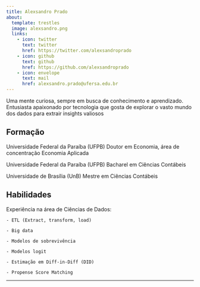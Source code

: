 ```yaml
---
title: Alexsandro Prado
about:
  template: trestles
  image: alexsandro.png
  links:
    - icon: twitter
      text: twitter
      href: https://twitter.com/alexsandroprado
    - icon: github
      text: github
      href: https://github.com/alexsandroprado
    - icon: envelope
      text: mail
      href: alexsandro.prado@ufersa.edu.br
---
```


:::{#hero-heading}

Uma mente curiosa, sempre em busca de conhecimento e aprendizado. Entusiasta apaixonado por tecnologia que gosta de explorar o vasto mundo dos dados para extrair insights valiosos


## Formação

Universidade Federal da Paraíba (UFPB)
Doutor em Economia, área de concentração Economia Aplicada

Universidade Federal da Paraíba (UFPB)
Bacharel em Ciências Contábeis 

Universidade de Brasília (UnB)
Mestre em Ciências Contábeis 

## Habilidades

Experiência na área de Ciências de Dados:

    - ETL (Extract, transform, load)
    
    - Big data
    
    - Modelos de sobrevivência
    
    - Modelos logit
    
    - Estimação em Diff-in-Diff (DID) 
    
    - Propense Score Matching

:::
---


